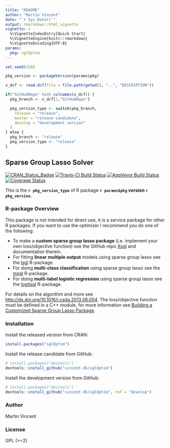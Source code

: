 ```yaml
---
title: "README"
author: "Martin Vincent"
date: "`r Sys.Date()`"
output: rmarkdown::html_vignette
vignette: >
  %\VignetteIndexEntry{Quick Start}
  %\VignetteEngine{knitr::rmarkdown}
  %\VignetteEncoding{UTF-8}
params:
  pkg: sglOptim
---
```


```r
set.seed(150)

pkg_version <- packageVersion(params$pkg)

x_dcf <- read.dcf(file = file.path(getwd(), "..", "DESCRIPTION"))

if("GitHubRepo" %in% colnames(x_dcf)) {
  pkg_branch <- x_dcf[1,"GitHubRepo"]

  pkg_version_type <- switch(pkg_branch,
    release = "release",
    master = "release candidate",
    develop = "development version"
  )
} else {
  pkg_branch <- "release"
  pkg_version_type <- "release"
}
```

## Sparse Group Lasso Solver

[![CRAN_Status_Badge](http://www.r-pkg.org/badges/version/`r params$pkg`)](https://cran.r-project.org/package=`r params$pkg`)
[![Travis-CI Build Status](https://travis-ci.org/vincent-dk/`r params$pkg`.svg?branch=`r pkg_branch`)](https://travis-ci.org/vincent-dk/`r params$pkg`)
[![AppVeyor Build Status](https://ci.appveyor.com/api/projects/status/github/vincent-dk/`r params$pkg`?branch=`r pkg_branch`&svg=true)](https://ci.appveyor.com/project/vincent-dk/`r params$pkg`)
[![Coverage Status](https://codecov.io/github/vincent-dk/`r params$pkg`/coverage.svg?branch=`r pkg_branch`)](https://codecov.io/github/vincent-dk/`r params$pkg`?branch=`r pkg_branch`)

This is the **`r pkg_version_type`** of R package **`r params$pkg` version `r pkg_version`**.

### R-package Overview

This package is not intended for direct use, it is a service package for other R packages.
If you want to use the optimizer I recommend you do one of the following:

* To make a **custom sparse group lasso package** (i.e. implement your own loss/objective function) see the GitHub repo [Xsgl](https://github.com/vincent-dk/Xsgl) and documentation therein.
* For fitting **linear multiple output** models using sparse group lasso see the [lsgl](https://github.com/vincent-dk/lsgl) R-package.
* For doing **multi-class classification** using sparse group lasso see the [msgl](https://github.com/vincent-dk/msgl) R-package.
* For doing **multi-label logistic regression** using sparse group lasso see the [logitsgl](https://github.com/vincent-dk/logitsgl) R-package.

For details on the algorithm and more see <http://dx.doi.org/10.1016/j.csda.2013.06.004>. The loss/objective function must be defined in a C++ module, for more information see [Building a Customized Sparse Group Lasso Package](https://vincent-dk.github.io/docs/Xsgl_docs/build_sgl_package.html).

### Installation

Install the released version from CRAN:

```r
install.packages("sglOptim")
```

Install the release candidate from GitHub:

```r
# install.packages("devtools")
devtools::install_github("vincent-dk/sglOptim")
```

Install the development version from GitHub:

```r
# install.packages("devtools")
devtools::install_github("vincent-dk/sglOptim", ref = "develop")
```

### Author

Martin Vincent

### License

GPL (>=2)
